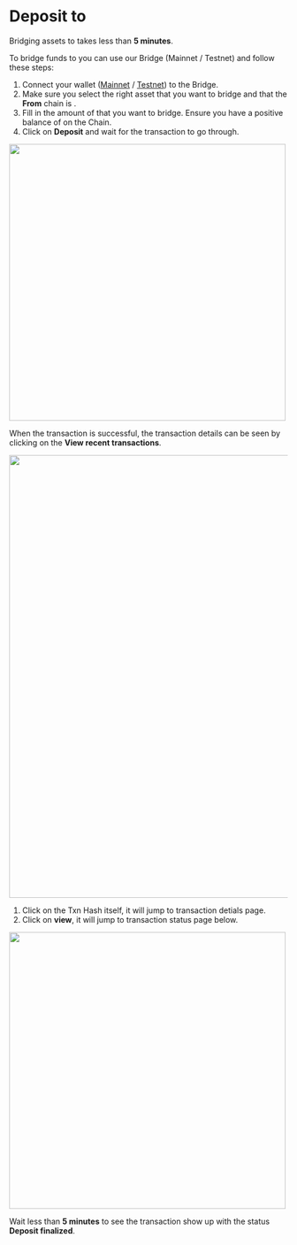 
# Deposit to <EnvText envKey="networkName"/>

Bridging assets to <EnvText envKey="networkName"/> takes less than **5 minutes**.

To bridge funds to <EnvText envKey="networkName"/> you can use our Bridge (<EnvLink envKey="bridgeDepositUrlMainnet">Mainnet</EnvLink> / <EnvLink envKey="bridgeDepositUrlTestnet">Testnet</EnvLink>) and follow these steps:

1. Connect your wallet ([Mainnet](../using_testnet) / [Testnet](../using_testnet)) to the <EnvText envKey="networkName"/> Bridge.
2. Make sure you select the right asset that you want to bridge and that the **From** chain is <EnvText envKey="l1"/>.
3. Fill in the amount of <EnvText envKey="symbolMainnet"/> that you want to bridge. Ensure you have a positive balance of <EnvText envKey="symbolMainnet"/> on the <EnvText envKey="symbolMainnet"/> Chain.
4. Click on **Deposit** and wait for the transaction to go through.

<img src="/bridgein.png" width="500" />


When the transaction is successful, the transaction details can be seen by clicking on the **View recent transactions**.

<img src="/deposit_details.png" width="800" />

1. Click on the Txn Hash itself, it will jump to <EnvLink envKey="l1Explorer">transaction detials page</EnvLink>.
2. Click on **view**, it will jump to transaction status page below.

<img src="/deposit_progress.png" width="500" />

 Wait less than **5 minutes** to see the transaction show up with the status **Deposit finalized**.
